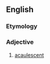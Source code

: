 ==English==

===Etymology===
{{prefix|en|a|cauline}}

===Adjective===
{{en-adj}}

# {{lb|en|botany}} [[acaulescent]]
